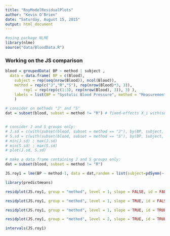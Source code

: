 ```yaml
---
title: "RoyModelResidualPlots"
author: "Kevin O'Brien"
date: "Saturday, August 15, 2015"
output: html_document
---
```

```r
#using package NLME
library(nlme)
source("data/BloodData.R")
```
### Working on the JS comparison
```r
blood = groupedData( BP ~ method | subject ,
  data = data.frame( BP = c(Blood), 
    subject = rep(seq(nrow(Blood)), ncol(Blood)),
  	method = rep(c("J","R","S"), rep(nrow(Blood)*3, 3)),
		repl = rep(rep(c(1:3), rep(nrow(Blood), 3)), 3) ),
	labels = list(BP = "Systolic Blood Pressure", method = "Measurement Device"),
	)
```

```r
# consider on methods "J" and "S"
dat = subset(blood, subset = method != "R") # fixed-effects X_i with(subset(dat, subset = subject == "1"), model.matrix(BP ~ method)) # random-effects Z_i with(subset(dat, subset = subject == "1"), model.matrix( ~ method -1))


# consider J and S groups only:
# J.sd = c(with(subset(blood, subset = method == "J"), by(BP, subject, sd))) 
# S.sd = c(with(subset(blood, subset = method == "S"), by(BP, subject, sd)))
# min(J.sd) ; max(J.sd)
# min(S.sd) ; max(S.sd)
# plot(J.sd, S.sd)
```

```r
# make a data frame containing J and S groups only:
dat = subset(blood, subset = method != "R")

```


```r
JS.roy1 = lme(BP ~ method-1, data = dat,random = list(subject=pdSymm(~ method-1)), weights=varIdent(form=~1|method),correlation = corSymm(form=~1 | subject/repl), method="ML")

```

```r
library(predictmeans)

residplot(JS.roy1, group = "method", level = 1, slope = FALSE, id = FALSE, newwd=FALSE)

```
```r
residplot(JS.roy1, group = "method", level = 1, slope = TRUE, id = FALSE, newwd=FALSE)
```

```r
residplot(JS.roy1, group = "method", level = 1, slope = TRUE, id = TRUE, newwd=FALSE)
```

```r
residplot(JS.roy1, group = "method", level = 2, slope = TRUE, id = TRUE, newwd=FALSE)
```

```r
intervals(JS.roy1)
```